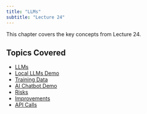 ```yaml
---
title: "LLMs"
subtitle: "Lecture 24"
---
```


This chapter covers the key concepts from Lecture 24.

## Topics Covered

* [LLMs](llms.qmd)
* [Local LLMs Demo](local-llms-demo.qmd)
* [Training Data](training-data.qmd)
* [AI Chatbot Demo](ai-chatbot-demo.qmd)
* [Risks](risks.qmd)
* [Improvements](improvements.qmd)
* [API Calls](api-calls.qmd)

